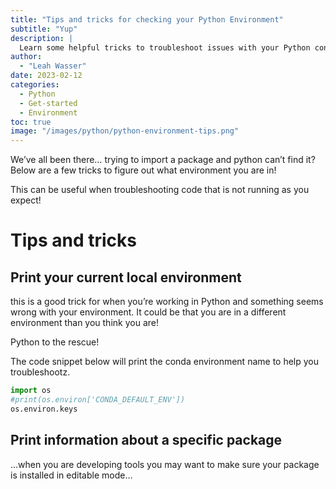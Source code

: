 ```yaml
---
title: "Tips and tricks for checking your Python Environment"
subtitle: "Yup"
description: |
  Learn some helpful tricks to troubleshoot issues with your Python conda environment."
author:
  - "Leah Wasser"
date: 2023-02-12
categories:
  - Python
  - Get-started
  - Environment
toc: true
image: "/images/python/python-environment-tips.png"
---
```


We've all been there... trying to import a package and python can't find it?
Below are a few tricks to figure out what environment you are in!

This can be useful when troubleshooting code that is not running as you
expect!

# Tips and tricks

## Print your current local environment

this is a good trick for when you're working in Python and something seems
wrong with your environment. It could be that you are in a different environment
than you think you are!

Python to the rescue!

The code snippet below will print the conda environment name to help you
troubleshootz.

```python
import os
#print(os.environ['CONDA_DEFAULT_ENV'])
os.environ.keys
```

## Print information about a specific package

...when you are developing tools you may want to make sure your package is installed in editable mode...

